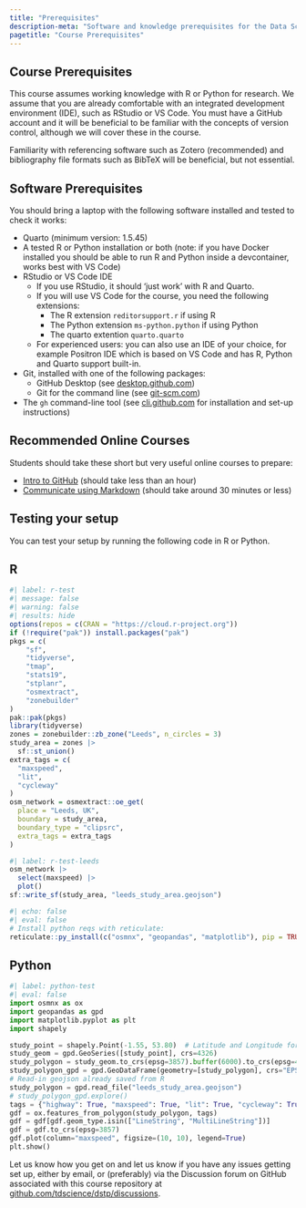 ```yaml
---
title: "Prerequisites"
description-meta: "Software and knowledge prerequisites for the Data Science for Transport Planning course, including setup instructions and testing code."
pagetitle: "Course Prerequisites"
---
```


## Course Prerequisites

This course assumes working knowledge with R or Python for research.
We assume that you are already comfortable with an integrated development environment (IDE), such as RStudio or VS Code.
You must have a GitHub account and it will be beneficial to be familiar with the concepts of version control, although we will cover these in the course.

Familiarity with referencing software such as Zotero (recommended) and bibliography file formats such as BibTeX will be beneficial, but not essential.

## Software Prerequisites

You should bring a laptop with the following software installed and tested to check it works:

-   Quarto (minimum version: 1.5.45)
-   A tested R or Python installation or both (note: if you have Docker installed you should be able to run R and Python inside a devcontainer, works best with VS Code)
-   RStudio or VS Code IDE
    - If you use RStudio, it should 'just work' with R and Quarto.
    -   If you will use VS Code for the course, you need the following extensions:
        -   The R extension `reditorsupport.r` if using R
        -   The Python extension `ms-python.python` if using Python
        -   The quarto extention `quarto.quarto`
    - For experienced users: you can also use an IDE of your choice, for example Positron IDE which is based on VS Code and has R, Python and Quarto support built-in.
-   Git, installed with one of the following packages:
    -   GitHub Desktop (see [desktop.github.com](https://desktop.github.com/))
    -   Git for the command line (see [git-scm.com](https://git-scm.com/book/en/v2/Getting-Started-Installing-Git))
-   The `gh` command-line tool (see [cli.github.com](https://cli.github.com/) for installation and set-up instructions)

## Recommended Online Courses

Students should take these short but very useful online courses to prepare:

-   [Intro to GitHub](https://github.com/skills/introduction-to-github) (should take less than an hour)
-   [Communicate using Markdown](https://github.com/skills/communicate-using-markdown) (should take around 30 minutes or less)

## Testing your setup

You can test your setup by running the following code in R or Python.

::: panel-tabset

## R

```r
#| label: r-test
#| message: false
#| warning: false
#| results: hide
options(repos = c(CRAN = "https://cloud.r-project.org"))
if (!require("pak")) install.packages("pak")
pkgs = c(
    "sf",
    "tidyverse",
    "tmap",
    "stats19",
    "stplanr",
    "osmextract",
    "zonebuilder"
)
pak::pak(pkgs)
library(tidyverse)
zones = zonebuilder::zb_zone("Leeds", n_circles = 3)
study_area = zones |>
  sf::st_union()
extra_tags = c(
  "maxspeed",
  "lit",
  "cycleway"
)
osm_network = osmextract::oe_get(
  place = "Leeds, UK",
  boundary = study_area,
  boundary_type = "clipsrc",
  extra_tags = extra_tags
)
```

```r
#| label: r-test-leeds
osm_network |>
  select(maxspeed) |>
  plot()
sf::write_sf(study_area, "leeds_study_area.geojson")
```

```r
#| echo: false
#| eval: false
# Install python reqs with reticulate:
reticulate::py_install(c("osmnx", "geopandas", "matplotlib"), pip = TRUE)
```

## Python

```python
#| label: python-test
#| eval: false
import osmnx as ox
import geopandas as gpd
import matplotlib.pyplot as plt
import shapely

study_point = shapely.Point(-1.55, 53.80)  # Latitude and Longitude for Leeds
study_geom = gpd.GeoSeries([study_point], crs=4326)
study_polygon = study_geom.to_crs(epsg=3857).buffer(6000).to_crs(epsg=4326).unary_union
study_polygon_gpd = gpd.GeoDataFrame(geometry=[study_polygon], crs="EPSG:4326")
# Read-in geojson already saved from R
study_polygon = gpd.read_file("leeds_study_area.geojson")
# study_polygon_gpd.explore()
tags = {"highway": True, "maxspeed": True, "lit": True, "cycleway": True}
gdf = ox.features_from_polygon(study_polygon, tags)
gdf = gdf[gdf.geom_type.isin(["LineString", "MultiLineString"])]
gdf = gdf.to_crs(epsg=3857)
gdf.plot(column="maxspeed", figsize=(10, 10), legend=True)
plt.show()
```

:::

Let us know how you get on and let us know if you have any issues getting set up, either by email, or (preferably) via the Discussion forum on GitHub associated with this course repository at [github.com/tdscience/dstp/discussions](https://github.com/tdscience/dstp/discussions).